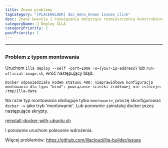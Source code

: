 ```yaml
---
title: Znane problemy
tagCategory: "[PLACEHOLDER] doc_menu_known issues_click"
desc: Znane kwestie i rozwiązania dotyczące rozmieszczenia konstruktora ILLA.
categoryName: 👷 Deploy ILLA
categoryPriority: 2
postPriority: 1
---
```


* * *

## <Heading hidden>Znane problemy</Heading>

### Problem z typem montowania

Uruchom `illa deploy --self -port=1000 -s={your-ip-address}` lub `run-official-image.sh`, wróć następujący błąd:

`Docker odpowiedziało kodem statusu 400: nieprawidłowa konfiguracja montowania dla typu "bind": powiązanie ścieżki źródłowej nie istnieje: /tmp/illa-data`

Na razie typ montowania obsługuje tylko `montowanie`, proszę skonfigurować `docker -v` jako tryb 'montowanie'. Lub ponownie zainstaluj docker przez następujące skrypty.

[reinstall-docker-with-ubuntu.sh](https://github.com/illacloud/deploy-illa-manually/blob/main/utils/reinstall-docker-with-ubuntu.sh)

I ponownie uruchom polecenie wdrożenia.

Więcej problemów: https://github.com/illacloud/illa-builder/issues

